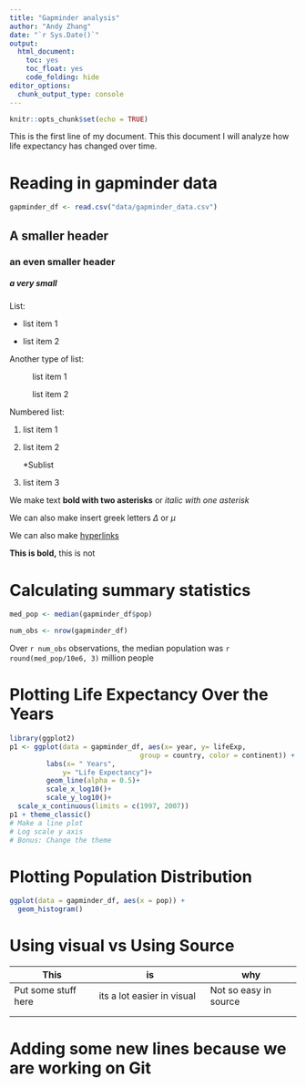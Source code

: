 ```yaml
---
title: "Gapminder analysis"
author: "Andy Zhang"
date: "`r Sys.Date()`"
output:
  html_document:
    toc: yes
    toc_float: yes
    code_folding: hide
editor_options: 
  chunk_output_type: console
---
```


```r
knitr::opts_chunk$set(echo = TRUE)
```

This is the first line of my document. This this document I will analyze how life expectancy has changed over time.

# Reading in gapminder data

```r
gapminder_df <- read.csv("data/gapminder_data.csv")
```

## A smaller header

### an even smaller header

##### a very small

List:

-   list item 1

-   list item 2

Another type of list:

:   list item 1

:   list item 2

Numbered list:

1.  list item 1

2.  list item 2

    \*Sublist

3.  list item 3

We make text **bold with two asterisks** or *italic with one asterisk*

We can also make insert greek letters $\Delta$ or $\mu$

We can also make [hyperlinks](https://pad.carpentries.org/Spring2024-BIOMI6300)

**This is bold,** this is not

# Calculating summary statistics

```r
med_pop <- median(gapminder_df$pop)

num_obs <- nrow(gapminder_df)
```

Over `r num_obs` observations, the median population was `r round(med_pop/10e6, 3)` million people

# Plotting Life Expectancy Over the Years

```r
library(ggplot2)
p1 <- ggplot(data = gapminder_df, aes(x= year, y= lifeExp,
                                group = country, color = continent)) +
         labs(x= " Years", 
             y= "Life Expectancy")+
         geom_line(alpha = 0.5)+
         scale_x_log10()+
         scale_y_log10()+
  scale_x_continuous(limits = c(1997, 2007))
p1 + theme_classic()
# Make a line plot
# Log scale y axis
# Bonus: Change the theme
```

# Plotting Population Distribution

```r
ggplot(data = gapminder_df, aes(x = pop)) +
  geom_histogram()
```

# Using visual vs Using Source

| This                | is                         | why                   |
|---------------------|----------------------------|-----------------------|
| Put some stuff here | its a lot easier in visual | Not so easy in source |
|                     |                            |                       |
|                     |                            |                       |

# Adding some new lines because we are working on Git
